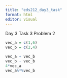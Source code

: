 ```yaml
---
title: "eds212_day3_task"
format: html
editor: visual
---
```


Day 3 Task 3 Problem 2

```r
vec_a = c(1,6)
vec_b = c(2,4)

vec_a + vec_b
vec_b - vec_b 
4*vec_a
vec_a%*%vec_b
```
